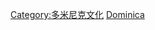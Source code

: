 {{Commonscat|Sports in Dominica}}

[[Category:多米尼克文化|Category:多米尼克文化]]
[[Category:北美洲各國體育|Dominica]]